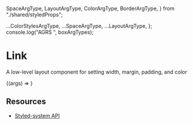   SpaceArgType,
  LayoutArgType,
  ColorArgType,
  BorderArgType,
} from "./shared/styledProps";

  ...ColorStylesArgType,
  ...SpaceArgType,
  ...LayoutArgType,
};
console.log("AGRS ", boxArgTypes);

<Meta title="Core|Layout/Link" component={Link} />

# Link

A low-level layout component for setting width, margin, padding, and color

<Canvas withToolbar>
  <Story name="Default" argTypes={boxArgTypes}>
    {(args) => <Link />}
  </Story>
</Canvas>

<ArgsTable story="Default" />

## **Resources**

- [Styled-system API](https://styled-system.com/api)
